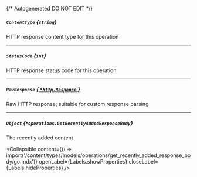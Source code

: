 {/* Autogenerated DO NOT EDIT  */}

##### `ContentType` *{`string`}*
HTTP response content type for this operation

---
##### `StatusCode` *{`int`}*
HTTP response status code for this operation

---
##### `RawResponse` [*{ `*http.Response` }*](https://pkg.go.dev/net/http#Response)
Raw HTTP response; suitable for custom response parsing

---
##### `Object` *{`*operations.GetRecentlyAddedResponseBody`}*
The recently added content

<Collapsible content={() => import('/content/types/models/operations/get_recently_added_response_body/go.mdx')} openLabel={Labels.showProperties} closeLabel={Labels.hideProperties} />



